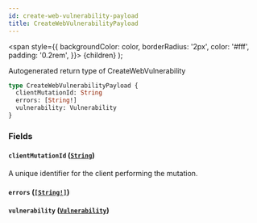 ```yaml
---
id: create-web-vulnerability-payload
title: CreateWebVulnerabilityPayload
---
```


<span
style={{
      backgroundColor: color,
      borderRadius: '2px',
      color: '#fff',
      padding: '0.2rem',
    }}>
{children}
</span>
);

Autogenerated return type of CreateWebVulnerability

```graphql
type CreateWebVulnerabilityPayload {
  clientMutationId: String
  errors: [String!]
  vulnerability: Vulnerability
}
```

### Fields

#### `clientMutationId` ([`String`](/api/scalars/string))

A unique identifier for the client performing the mutation.

#### `errors` ([`[String!]`](/api/scalars/string))

#### `vulnerability` ([`Vulnerability`](/api/objects/vulnerability))

